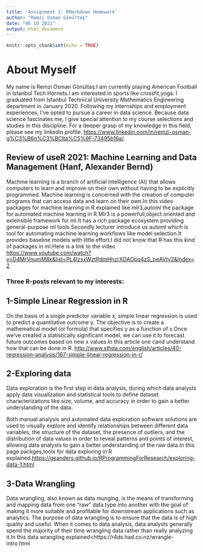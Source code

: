 ---
title: 'Assignment 1: RMarkdown Homework'
author: "Remzi Osman Gönültaş"
date: "06 10 2021"
output: html_document
---

```{r setup, include=FALSE}
knitr::opts_chunk$set(echo = TRUE)
```

# About Myself

My name is Remzi Osman Gönültaş.I am currently playing American Football in Istanbul Tech Hornets.I am interested in sports like crossfit,yoga.
I graduated from Istanbul Technical University Mathematics Engineering department in January 2020.
Following my internships and employment experiences, I've opted to pursue a career in data science. Because data science fascinates me, I give special attention to my course selections and studies in this discipline. For a deeper grasp of my knowledge in this field, please see my linkedin profile.
<https://www.linkedin.com/in/remzi-osman-g%C3%B6n%C3%BClta%C5%9F-73495b16a/>.





## Review of useR 2021: Machine Learning and Data Management (Hanf, Alexander Bernd)

Machine learning is a branch of artificial intelligence (AI) that allows computers to learn and improve on their own without having to be explicitly programmed. Machine learning is concerned with the creation of computer programs that can access data and learn on their own.In this video packages for machine learning in R explained like mlr3,automl the package for automated machine learning in R.Mlr3 is a powerfull,object oriented and extensible framework for ml.It has a rich package ecosystem providing general-purpose ml tools.Secondly lecturer introduce us automl which is tool for automating machine learning workflows like model selection.It provides baseline models with little effort.I did not know that R has this kind of packages in ml.Here is a link to the video
<https://www.youtube.com/watch?v=D4MrVnumM8k&list=PL4IzsxWztPdmHhzrXDAOpq4zS_peAVty2&index=2> 

### Three R-posts relevant to my interests:

## 1-Simple Linear Regression in R

On the basis of a single predictor variable x, simple linear regression is used to predict a quantitative outcome y. The objective is to create a mathematical model (or formula) that specifies y as a function of x.Once we've created a statistically significant model, we can use it to forecast future outcomes based on new x values.In this article one cand understand how that can be done in R.
<http://www.sthda.com/english/articles/40-regression-analysis/167-simple-linear-regression-in-r/>


## 2-Exploring data

Data exploration is the first step in data analysis, during which data analysts apply data visualization and statistical tools to define dataset characterizations like size, volume, and accuracy in order to gain a better understanding of the data.

Both manual analysis and automated data exploration software solutions are used to visually explore and identify relationships between different data variables, the structure of the dataset, the presence of outliers, and the distribution of data values in order to reveal patterns and points of interest, allowing data analysts to gain a better understanding of the raw data.In this page packges,tools for data exploring in R explained.<https://geanders.github.io/RProgrammingForResearch/exploring-data-1.html>



## 3-Data Wrangling

Data wrangling, also known as data munging, is the means of transforming and mapping data from one "raw" data type into another with the goal of making it more suitable and profitable for downstream applications such as analytics. The purpose of data wrangling is to ensure that the data is of high quality and useful. When it comes to data analysis, data analysts generally spend the majority of their time wrangling data rather than really analyzing it.In this data wrangling explained<https://r4ds.had.co.nz/wrangle-intro.html


